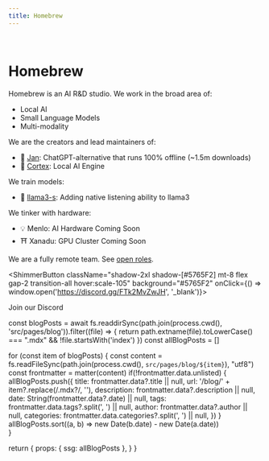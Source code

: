 ```yaml
---
title: Homebrew
---
```



<br/>

# Homebrew

Homebrew is an AI R&D studio. We work in the broad area of:

- Local AI
- Small Language Models
- Multi-modality

We are the creators and lead maintainers of: 

- 👋 [Jan](https://jan.ai): ChatGPT-alternative that runs 100% offline (~1.5m downloads)
- 🤖 [Cortex](https://cortex.so): Local AI Engine

We train models: 

- 🦄 [llama3-s](https://github.com/janhq/llama3-s): Adding native listening ability to llama3

We tinker with hardware:

- 💡 Menlo: AI Hardware <span className="rounded-lg py-1 px-2 bg-gray-100 border border-gray-200 text-gray-700 dark:bg-gray-600 dark:text-gray-200 dark:border-gray-700 text-xs">Coming Soon</span>
- ⛩️ Xanadu: GPU Cluster <span className="rounded-lg py-1 px-2 bg-gray-100 border border-gray-200 text-gray-700 dark:bg-gray-600 dark:text-gray-200 dark:border-gray-700 text-xs">Coming Soon</span>

We are a fully remote team. See [open roles](https://homebrew.bamboohr.com/careers).

<ShimmerButton className="shadow-2xl shadow-[#5765F2] mt-8 flex gap-2 transition-all hover:scale-105" background="#5765F2" onClick={() => window.open('https://discord.gg/FTk2MvZwJH', '_blank')}>
  <FaDiscord className="text-2xl text-white" />
  <div>
    <p className="text-base font-sans text-white font-medium">Join our Discord</p>
  </div>
</ShimmerButton>

<Blog/>

  const blogPosts = await fs.readdirSync(path.join(process.cwd(), 'src/pages/blog')).filter((file) => {
    return path.extname(file).toLowerCase() === ".mdx" && !file.startsWith('index')
  })
  const allBlogPosts = []

  for (const item of blogPosts) {
    const content = fs.readFileSync(path.join(process.cwd(), `src/pages/blog/${item}`), "utf8")
    const frontmatter = matter(content)
    if(!frontmatter.data.unlisted) {
      allBlogPosts.push({
        title: frontmatter.data?.title || null,
        url: '/blog/' + item?.replace(/\.mdx?/, ''),
        description: frontmatter.data?.description || null,
        date: String(frontmatter.data?.date) || null,
        tags: frontmatter.data.tags?.split(', ') || null,
        author: frontmatter.data?.author || null,
        categories: frontmatter.data.categories?.split(', ') || null,
      })
    }
    allBlogPosts.sort((a, b) => new Date(b.date) - new Date(a.date))    
  }

  return {
    props: {
      ssg: allBlogPosts
    },
  }
}
